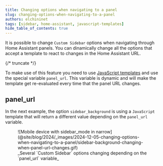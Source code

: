 ```yaml
---
title: Changing options when navigating to a panel
slug: changing-options-when-navigating-to-a-panel
authors: elchininet
tags: [sidebar, home-assistant, javascript-templates]
hide_table_of_contents: true
---
```


It is possible to change `Custom Sidebar` options when navigating through Home Assistant panels. You can dinamically change all the options that accept a template to react to changes in the Home Assistant URL.

{/* truncate */}


To make use of this feature you need to use [JavaScript templates](../templates/javascript-templates) and use the special variable `panel_url`. This variable is dynamic and will make the template get re-evaluated every time that the panel URL changes.

## panel_url

In the next example, the option `sidebar_background` is using a `JavaScript` template that will return a different value depending on the `panel_url` variable.

<Example />

<figure>
![Mobile device with sidebar_mode in narrow](@site/blog/2024/_images/2024-12-05-changing-options-when-navigating-to-a-panel/sidebar-background-changing-when-panel-url-changes.gif)
<figcaption>_Several `Custom Sidebar` options changing depending on the `panel_url` variable_</figcaption>
</figure>